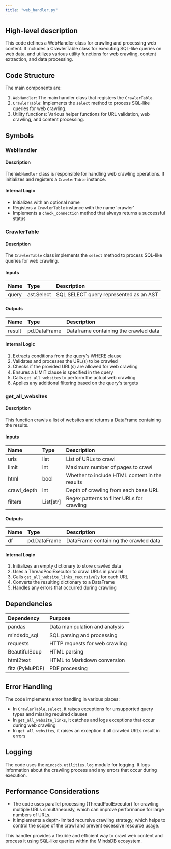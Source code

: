 ```yaml
---
title: "web_handler.py"
---
```


## High-level description
This code defines a WebHandler class for crawling and processing web content. It includes a CrawlerTable class for executing SQL-like queries on web data, and utilizes various utility functions for web crawling, content extraction, and data processing.

## Code Structure
The main components are:
1. `WebHandler`: The main handler class that registers the `CrawlerTable`.
2. `CrawlerTable`: Implements the `select` method to process SQL-like queries for web crawling.
3. Utility functions: Various helper functions for URL validation, web crawling, and content processing.

## Symbols

### WebHandler
#### Description
The `WebHandler` class is responsible for handling web crawling operations. It initializes and registers a `CrawlerTable` instance.

#### Internal Logic
- Initializes with an optional name
- Registers a `CrawlerTable` instance with the name 'crawler'
- Implements a `check_connection` method that always returns a successful status

### CrawlerTable
#### Description
The `CrawlerTable` class implements the `select` method to process SQL-like queries for web crawling.

#### Inputs
| Name | Type | Description |
|:-----|:-----|:------------|
| query | ast.Select | SQL SELECT query represented as an AST |

#### Outputs
| Name | Type | Description |
|:-----|:-----|:------------|
| result | pd.DataFrame | Dataframe containing the crawled data |

#### Internal Logic
1. Extracts conditions from the query's WHERE clause
2. Validates and processes the URL(s) to be crawled
3. Checks if the provided URL(s) are allowed for web crawling
4. Ensures a LIMIT clause is specified in the query
5. Calls `get_all_websites` to perform the actual web crawling
6. Applies any additional filtering based on the query's targets

### get_all_websites
#### Description
This function crawls a list of websites and returns a DataFrame containing the results.

#### Inputs
| Name | Type | Description |
|:-----|:-----|:------------|
| urls | list | List of URLs to crawl |
| limit | int | Maximum number of pages to crawl |
| html | bool | Whether to include HTML content in the results |
| crawl_depth | int | Depth of crawling from each base URL |
| filters | List[str] | Regex patterns to filter URLs for crawling |

#### Outputs
| Name | Type | Description |
|:-----|:-----|:------------|
| df | pd.DataFrame | DataFrame containing the crawled data |

#### Internal Logic
1. Initializes an empty dictionary to store crawled data
2. Uses a ThreadPoolExecutor to crawl URLs in parallel
3. Calls `get_all_website_links_recursively` for each URL
4. Converts the resulting dictionary to a DataFrame
5. Handles any errors that occurred during crawling

## Dependencies
| Dependency | Purpose |
|:-----------|:--------|
| pandas | Data manipulation and analysis |
| mindsdb_sql | SQL parsing and processing |
| requests | HTTP requests for web crawling |
| BeautifulSoup | HTML parsing |
| html2text | HTML to Markdown conversion |
| fitz (PyMuPDF) | PDF processing |

## Error Handling
The code implements error handling in various places:
- In `CrawlerTable.select`, it raises exceptions for unsupported query types and missing required clauses
- In `get_all_website_links`, it catches and logs exceptions that occur during web crawling
- In `get_all_websites`, it raises an exception if all crawled URLs result in errors

## Logging
The code uses the `mindsdb.utilities.log` module for logging. It logs information about the crawling process and any errors that occur during execution.

## Performance Considerations
- The code uses parallel processing (ThreadPoolExecutor) for crawling multiple URLs simultaneously, which can improve performance for large numbers of URLs.
- It implements a depth-limited recursive crawling strategy, which helps to control the scope of the crawl and prevent excessive resource usage.

This handler provides a flexible and efficient way to crawl web content and process it using SQL-like queries within the MindsDB ecosystem.